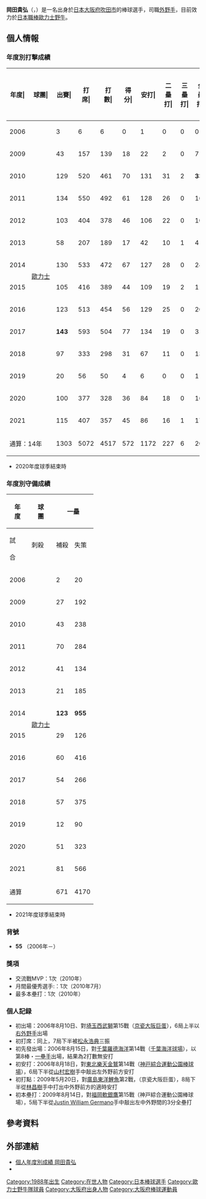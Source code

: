 {{Infobox NPB player|
|name=T-岡田|
|image=OB-Takahiro-Okada.jpg|
|width=300|
|position=外野手|
|team=歐力士野牛|
|number=55|
|bats=左|
|throws=左|
|birthdate={{birth_date_and_age|1988|2|9|mf=y}}|
|birthplace={{JPN}}[[大阪府|大阪府]][[吹田市|吹田市]]|
|debutdate=8月10日
|debutyear=2006年
|debutteam=歐力士野牛
|statyear=2021年球季
|stat1label=打擊率
|stat1value=0.259
|stat2label=全壘打
|stat2value=203
|stat3label=打點
|stat3value=701
|stat4label=盜壘
|stat4value=32
|teams=<nowiki></nowiki>
* [[履正社學園豐中中學校及履正社高等學校|履正社高等學校]]
* [[歐力士野牛|歐力士野牛]](2006年－)
}}

'''岡田貴弘'''（{{jpn|j=岡田 貴弘|hg=おかだ たかひろ|rm=Okada Takahiro}}，{{bd|1989年|2月9日||catIdx=Okada, Takahiro}}）是一名出身於[[日本|日本]][[大阪府|大阪府]][[吹田市|吹田市]]的棒球選手，司職[[外野手|外野手]]，目前效力於[[日本職棒|日本職棒]][[歐力士野牛|歐力士野牛]]。

== 個人情報 ==
=== 年度別打擊成績 ===
{| class="wikitable" style="text-align:right; font-size:small"
|-bgcolor="#efefef"
!年度|!!球團|!!出賽|!!打<br>席|!!打<br>數|!!得分|!!安打|!!二<br>壘<br>打|!!三<br>壘<br>打|!!全<br>壘<br>打|!!壘<br>打<br>數|!!打點|!!盜壘|!!盜<br>壘<br>刺|!!觸擊|!!犧<br>牲<br>打|!!保送|!!故意四壞|!!觸身|!!三振|!!雙殺|!!打<br>擊<br>率|!!上<br>壘<br>率|!!長<br>打<br>率|!!OPS
|-
|style="text-align:center"|2006
|rowspan="14" style="text-align:center;white-space:nowrap"|[[歐力士野牛|歐力士]]
|3||6||6||0||1||0||0||0||1||0||0||0||0||0||0||0||0||3||0||.167||.167||.167||.333
|-
|style="text-align:center"|2009
|43||157||139||18||22||2||0||7||45||13||0||1||1||0||13||0||4||59||4||.158||.250||.324||.574
|-
|style="text-align:center"|2010
|129||520||461||70||131||31||2||'''33'''||265||96||0||0||0||4||49||1||6||136||11||.284||.358||.'''575'''||.933
|-
|style="text-align: center;"|2011
|134||550||492||61||128||26||0||16||202||85||4||0||0||4||39||1||15||116||10||.260||.331||.411||.741
|-
|style="text-align: center;"|2012
|103||404||378||46||106||22||0||10||158||56||4||3||0||0||22||1||4||81||5||.280||.327||.418||.745
|-
|style="text-align: center;"|2013
|58||207||189||17||42||10||1||4||66||18||2||1||0||2||15||1||1||42||6||.222||.280||.349||.629
|-
|style="text-align: center;"|2014
|130||533||472||67||127||28||0||24||227||75||4||4||5||2||37||4||17||107||10||.269||.343||.481||.824
|-
|style="text-align: center;"|2015
|105||416||389||44||109||19||2||11||165||51||2||0||0||4||17||0||6||80||9||.280||.317||.424||.741
|-
|style="text-align: center;"|2016
|123||513||454||56||129||25||0||20||214||76||5||1||0||5||47||5||7||105||12||.284||.357||.471||.828
|-
|style="text-align: center;"|2017
|'''143'''||593||504||77||134||19||0||31||246||68||2||1||0||1||83||1||5||'''141'''||10||.266||.374||.488||.862
|-
|style="text-align: center;"|2018
|97||333||298||31||67||11||0||13||117||43||2||2||0||2||31||5||2||82||9||.225||.300||.393||.696
|-
|style="text-align: center;"|2019
|20||56||50||4||6||0||0||1||9||2||0||0||0||0||6||0||0||19||3||.120||.214||.180||.394
|-
|style="text-align: center;"|2020
|100||377||328||36||84||18||0||16||150||55||5||3||0||5||40||1||4||87||11||.256||.340||.457||.797
|-
|style="text-align:center;"|2021
|115||407||357||45||86||16||1||17||155||63||2||3||0||5||35||4||10||86||2||.241||.322||.434||.756
|-
!colspan="2"|通算：14年
|1303||5072||4517||572||1172||227||6||203||2020||701||32||19||6||34||434||24||81||1144||102||.259||.333||.447||.780
|}
* 2020年度球季結束時

=== 年度別守備成績 ===
{| class="wikitable" style="text-align:right; font-size:small;"
!rowspan="2"|年<br />度!!rowspan="2"|球<br />團!!colspan="6"|一壘!!colspan="6"|外野
|-style="line-height:1.25em;"
!試<br /><br />合!!刺殺<br /><br />!!補殺<br /><br />!!失策<br /><br />!!併殺<br /><br />!!守備率<br /><br />!!試<br /><br />合!!刺<br /><br />殺!!補<br /><br />殺!!失<br /><br />策!!併<br /><br />殺!!守<br />備<br />率
|-
|style="text-align:center;"|2006
|rowspan="14" style="text-align: center; white-space:nowrap;"|[[歐力士野牛|歐力士]]
|2||20||1||0||2||1.000||1||2||0||0||0||1.000
|-
|style="text-align:center;"|2009
|27||192||17||2||16||.991||19||26||1||0||0||1.000
|-
|style="text-align:center;"|2010
|43||238||10||2||14||.992||96||168||4||4||1||.977
|-
|style="text-align:center;"|2011
|70||284||18||3||19||.990||110||196||4||4||1||.980
|-
|style="text-align:center;"|2012
|41||134||9||2||6||.986||82||164||6||2||1||.988
|-
|style="text-align:center;"|2013
|21||185||13||1||19||.995||2||4||0||0||0||1.000
|-
|style="text-align:center;"|2014
|'''123'''||'''955'''||'''86'''||'''6'''||'''85'''||'''.994'''||18||18||0||1||0||.947
|-
|style="text-align:center;"|2015
|29||126||5||'''6'''||13||.956||80||138||6||3||0||.980
|-
|style="text-align:center;"|2016
|60||416||25||3||29||.993||74||129||2||2||0||.985
|-
|style="text-align:center;"|2017
|54||266||15||1||25||.996||116||186||3||3||0||.984
|-
|style="text-align:center;"|2018
|57||375||20||3||31||.992||43||60||1||0||0||1.000
|-
|style="text-align:center;"|2019
|12||90||6||2||6||.980||colspan="6" style="text-align:center;"|-
|-
|style="text-align:center;"|2020
|51||323||18||2||21||.994||45||54||4||2||1||.967
|-
|style="text-align:center;"|2021
|81||566||35||4||39||.993||27||35||0||0||0||1.000
|-
!colspan="2"|通算
|671||4170||278||37||325||.992||713||1180||31||21||4||.983
|}

* 2021年度球季結束時

=== 背號 ===
* '''55''' （2006年－）

=== 獎項 ===
* 交流戰MVP：1次（2010年）
* 月間最優秀選手:：1次（2010年7月）
* 最多本壘打：1次（2010年）

=== 個人記録 ===
* 初出場：2006年8月10日、對[[埼玉西武獅|埼玉西武獅]]第15戰（[[大阪巨蛋|京瓷大阪巨蛋]]），6局上半以[[右外野手|右外野手]]出場
* 初打席：同上，7局下半被[[松永浩典|松永浩典]]三振
* 初先發出場：2006年8月15日，對[[千葉羅德海洋|千葉羅德海洋]]第14戰（[[千葉海洋球場|千葉海洋球場]]），以第8棒・[[一壘手|一壘手]]出場，結果為2打數無安打
* 初安打：2006年8月18日，對[[東北樂天金鷲|東北樂天金鷲]]第14戰（[[神戸綜合運動公園棒球場|神戸綜合運動公園棒球場]]），6局下半從[[山村宏樹|山村宏樹]]手中敲出左外野前方安打
* 初打點：2009年5月20日，對[[廣島東洋鯉魚|廣島東洋鯉魚]]第2戰，（京瓷大阪巨蛋），8局下半從[[林昌樹|林昌樹]]手中打出中外野前方的適時安打
* 初本壘打：2009年8月14日，對[[福岡軟銀鷹|福岡軟銀鷹]]第15戰（神戸綜合運動公園棒球場），5局下半從[[Justin_William_Germano|Justin William Germano]]手中敲出左中外野間的3分全壘打

== 參考資料 ==
{{Reflist}}

== 外部連結 ==
* [https://npb.jp/bis/players/61365112.html 個人年度別成績 岡田貴弘] {{Wayback|url=https://npb.jp/bis/players/61365112.html |date=20210209142956 }} {{ja icon}}
* {{Baseballstats|brm=okada-001tak}}

{{歐力士野牛球團球員名單}}
{{DEFAULTSORT:Okada, Takahiro}}
[[Category:1988年出生|Category:1988年出生]]
[[Category:在世人物|Category:在世人物]]
[[Category:日本棒球選手|Category:日本棒球選手]]
[[Category:歐力士野牛隊球員|Category:歐力士野牛隊球員]]
[[Category:大阪府出身人物|Category:大阪府出身人物]]
[[Category:大阪府棒球運動員|Category:大阪府棒球運動員]]